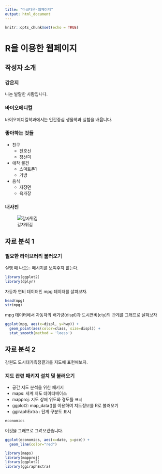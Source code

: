---
title: "마크다운-웹페이지"
output: html_document
---

```{r setup, include=FALSE}
knitr::opts_chunk$set(echo = TRUE)
```

# R을 이용한 웹페이지

## 작성자 소개

### 강은지
나는 발랄한 사람입니다.

### 바이오메디컬
바이오메디컬학과에서는 인간중심 생물학과 실험을 배웁니다.

### 좋아하는 것들
+ 친구
  - 전호선
  - 장선미
+ 애착 물건
  - 스마트폰1
  - 가방
+ 음식
  - 자장면
  - 육개장

### 내사진

![감자튀김](다운로드.jpg)

## 자료 분석 1

### 필요한 라이브러리 불러오기     
실행 때 나오는 메시지를 보여주지 않는다.
```{r message=F}
library(ggplot2)
library(dplyr)
```

자동차 연비 데이터인 mpg 데이터를 살펴보자.

```{r}
head(mpg)
str(mpg)
```

mpg 데이터에서 자동차의 배기량(displ)과 도시연비(cty)의 관계를 그래프로 살펴보자

```{r}
ggplot(mpg, aes(x=displ, y=hwy)) + 
  geom_point(aes(color=class, size=displ)) +
  stat_smooth(method = 'loess')
```


## 자료 분석 2
강원도 도시대기측정결과를 지도에 표현해보자.

### 지도 관련 패키지 설치 및 불러오기
+ 공간 지도 분석을 위한 패키지
 - maps: 세계 지도 데이터베이스
 - mapproj: 지도 상에 위도와 경도를 표시
 - ggplot2: map_data()를 이용하여 지도정보를 R로 불러오기
 - ggiraphExtra : 단계 구분도 표시
 
 
```{r}
economics
```
 이것을 그래프로 그려보겠습니다.
 
```{r}
ggplot(economics, aes(x=date, y=pce)) +
  geom_line(color="red")
```
 
 
 
 
 

```{r message=F}
library(maps)
library(mapproj)
library(ggplot2)
library(ggiraphExtra)
```